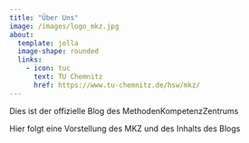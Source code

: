 ```yaml
---
title: "Über Uns"
image: /images/logo_mkz.jpg
about:
  template: jolla
  image-shape: rounded
  links:
    - icon: tuc
      text: TU Chemnitz
      href: https://www.tu-chemnitz.de/hsw/mkz/
---
```


Dies ist der offizielle Blog des MethodenKompetenzZentrums

Hier folgt eine Vorstellung des MKZ und des Inhalts des Blogs
